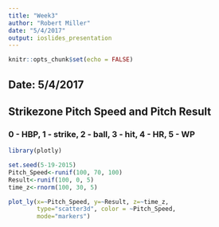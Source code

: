 ```yaml
---
title: "Week3"
author: "Robert Miller"
date: "5/4/2017"
output: ioslides_presentation
---
```


```r
knitr::opts_chunk$set(echo = FALSE)
```

## Date: 5/4/2017

## Strikezone Pitch Speed and Pitch Result
### 0 - HBP, 1 - strike, 2 - ball, 3 - hit, 4 - HR, 5 - WP



```r
library(plotly)
```

```r
set.seed(5-19-2015)
Pitch_Speed<-runif(100, 70, 100)
Result<-runif(100, 0, 5)
time_z<-rnorm(100, 30, 5)

plot_ly(x=~Pitch_Speed, y=~Result, z=~time_z,
        type="scatter3d", color = ~Pitch_Speed, 
        mode="markers")

```



